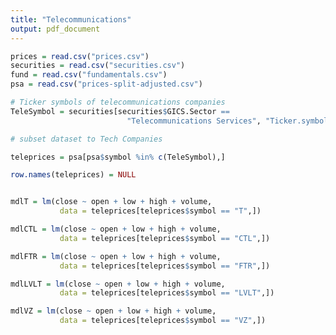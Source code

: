 ```yaml
---
title: "Telecommunications"
output: pdf_document
---
```


```r
prices = read.csv("prices.csv")
securities = read.csv("securities.csv")
fund = read.csv("fundamentals.csv")
psa = read.csv("prices-split-adjusted.csv")

# Ticker symbols of telecommunications companies
TeleSymbol = securities[securities$GICS.Sector == 
                          "Telecommunications Services", "Ticker.symbol"]

# subset dataset to Tech Companies

teleprices = psa[psa$symbol %in% c(TeleSymbol),]

row.names(teleprices) = NULL


mdlT = lm(close ~ open + low + high + volume, 
           data = teleprices[teleprices$symbol == "T",])

mdlCTL = lm(close ~ open + low + high + volume, 
           data = teleprices[teleprices$symbol == "CTL",])

mdlFTR = lm(close ~ open + low + high + volume, 
           data = teleprices[teleprices$symbol == "FTR",])

mdlLVLT = lm(close ~ open + low + high + volume, 
           data = teleprices[teleprices$symbol == "LVLT",])

mdlVZ = lm(close ~ open + low + high + volume, 
           data = teleprices[teleprices$symbol == "VZ",])



```

